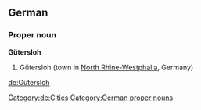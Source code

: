 {{wikipedia}}
{{wikipedia|lang=de}}
==German==
===Proper noun===
'''Gütersloh'''
# Gütersloh (town in [[North Rhine-Westphalia]], Germany)
[[Category:de:Cities]]
[[Category:German proper nouns]]

[[de:Gütersloh]]